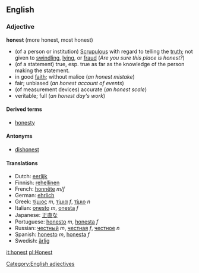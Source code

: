 ==English==
===Adjective===
[[Category:English adjectives]]
'''honest''' (more honest, most honest)

*(of a person or institution) [[Scrupulous]] with regard to telling the [[truth]]; not given to [[swindling]], [[lying]], or [[fraud]] (''Are you sure this place is honest?'')
*(of a statement) true, esp. true as far as the knowledge of the person making the statement.
*in good [[faith]]; without malice (''an honest mistake'')
*fair; unbiased (''an honest account of events'')
*(of measurement devices) accurate (''an honest scale'')
*veritable; full (''an honest day's work'')

====Derived terms====
*[[honesty]]

====Antonyms====
*[[dishonest]]

====Translations====
*Dutch: [[eerlijk]]
*Finnish: [[rehellinen]]
*French: [[honnête]] ''m/f''
*German: [[ehrlich]]
*Greek: [[τίμιος]] ''m'', [[τίμια]] ''f'', [[τίμιο]] ''n''
*Italian: [[onesto]] ''m'', [[onesta]] ''f''
*Japanese: [[正直な]]
*Portuguese: [[honesto]] ''m'', [[honesta]] ''f''
*Russian: [[честный]] ''m'', [[честная]] ''f'', [[честное]] ''n''
*Spanish:  [[honesto]] ''m'', [[honesta]] ''f''
*Swedish: [[ärlig]]

[[it:honest]]
[[pl:Honest]]